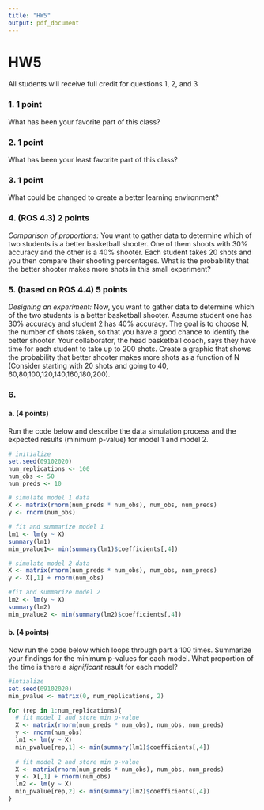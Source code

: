 ```yaml
---
title: "HW5"
output: pdf_document
---
```


# HW5

All students will receive full credit for questions 1, 2, and 3

### 1. 1 point

What has been your favorite part of this class?

### 2. 1 point

What has been your least favorite part of this class?

### 3. 1 point

What could be changed to create a better learning environment?


### 4. (ROS 4.3) 2 points
_Comparison of proportions:_ You want to gather data to determine which of two students is a better basketball shooter. One of them shoots with 30% accuracy and the other is a 40% shooter. Each student takes 20 shots and you then compare their shooting percentages. What is the probability that the better shooter makes more shots in this small experiment?

### 5. (based on ROS 4.4) 5 points
_Designing an experiment:_ Now, you want to gather data to determine which of the two students is a better basketball shooter. Assume student one has 30% accuracy and student 2 has 40% accuracy. The goal is to choose N, the number of shots taken, so that you have a good chance to identify the better shooter. Your collaborator, the head basketball coach, says they have time for each student to take up to 200 shots. Create a graphic that shows the probability that better shooter makes more shots as a function of N (Consider starting with 20 shots and going to 40, 60,80,100,120,140,160,180,200).

### 6.

#### a. (4 points)
Run the code below and describe the data simulation process and the expected results (minimum p-value) for model 1 and model 2.

```r
# initialize
set.seed(09102020)
num_replications <- 100
num_obs <- 50
num_preds <- 10

# simulate model 1 data
X <- matrix(rnorm(num_preds * num_obs), num_obs, num_preds)
y <- rnorm(num_obs)

# fit and summarize model 1
lm1 <- lm(y ~ X)
summary(lm1)
min_pvalue1<- min(summary(lm1)$coefficients[,4])

# simulate model 2 data
X <- matrix(rnorm(num_preds * num_obs), num_obs, num_preds)
y <- X[,1] + rnorm(num_obs)

#fit and summarize model 2
lm2 <- lm(y ~ X)
summary(lm2)
min_pvalue2 <- min(summary(lm2)$coefficients[,4])
```

#### b. (4 points)
Now run the code below which loops through part a 100 times. Summarize your findings for the minimum p-values for each model. What proportion of the time is there a _significant_ result for each model?

```r
#intialize
set.seed(09102020)
min_pvalue <- matrix(0, num_replications, 2)

for (rep in 1:num_replications){
  # fit model 1 and store min p-value
  X <- matrix(rnorm(num_preds * num_obs), num_obs, num_preds)
  y <- rnorm(num_obs)
  lm1 <- lm(y ~ X)
  min_pvalue[rep,1] <- min(summary(lm1)$coefficients[,4])
  
  # fit model 2 and store min p-value
  X <- matrix(rnorm(num_preds * num_obs), num_obs, num_preds)
  y <- X[,1] + rnorm(num_obs)
  lm2 <- lm(y ~ X)
  min_pvalue[rep,2] <- min(summary(lm2)$coefficients[,4])
}
```
